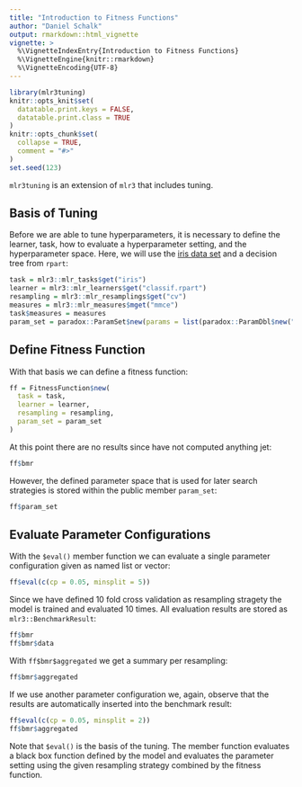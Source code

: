 ```yaml
---
title: "Introduction to Fitness Functions"
author: "Daniel Schalk"
output: rmarkdown::html_vignette
vignette: >
  %\VignetteIndexEntry{Introduction to Fitness Functions}
  %\VignetteEngine{knitr::rmarkdown}
  %\VignetteEncoding{UTF-8}
---
```


```r
library(mlr3tuning)
knitr::opts_knit$set(
  datatable.print.keys = FALSE,
  datatable.print.class = TRUE
)
knitr::opts_chunk$set(
  collapse = TRUE,
  comment = "#>"
)
set.seed(123)
```

`mlr3tuning` is an extension of `mlr3` that includes tuning.

## Basis of Tuning 

Before we are able to tune hyperparameters, it is necessary to define the learner, task, how to evaluate a hyperparameter setting, and the hyperparameter space. Here, we will use the [iris data set](https://en.wikipedia.org/wiki/Iris_flower_data_set) and a decision tree from `rpart`:

```r
task = mlr3::mlr_tasks$get("iris")
learner = mlr3::mlr_learners$get("classif.rpart")
resampling = mlr3::mlr_resamplings$get("cv")
measures = mlr3::mlr_measures$mget("mmce")
task$measures = measures
param_set = paradox::ParamSet$new(params = list(paradox::ParamDbl$new("cp", lower = 0.001, upper = 0.1)))
```

## Define Fitness Function

With that basis we can define a fitness function:

```r
ff = FitnessFunction$new(
  task = task,
  learner = learner,
  resampling = resampling,
  param_set = param_set
)
```

At this point there are no results since have not computed anything jet:
```r
ff$bmr
```

However, the defined parameter space that is used for later search strategies is stored within the public member `param_set`:
```r
ff$param_set
```

## Evaluate Parameter Configurations

With the `$eval()` member function we can evaluate a single parameter configuration given as named list or vector:
```r
ff$eval(c(cp = 0.05, minsplit = 5))
```

Since we have defined 10 fold cross validation as resampling stragety the model is trained and evaluated 10 times. All evaluation results are stored as `mlr3::BenchmarkResult`:
```r
ff$bmr
ff$bmr$data
```

With `ff$bmr$aggregated` we get a summary per resampling:
```r
ff$bmr$aggregated
```

If we use another parameter configuration we, again, observe that the results are automatically inserted into the benchmark result:
```r
ff$eval(c(cp = 0.05, minsplit = 2))
ff$bmr$aggregated
```

Note that `$eval()` is the basis of the tuning. The member function evaluates a black box function defined by the model and evaluates the parameter setting using the given resampling strategy combined by the fitness function. 
